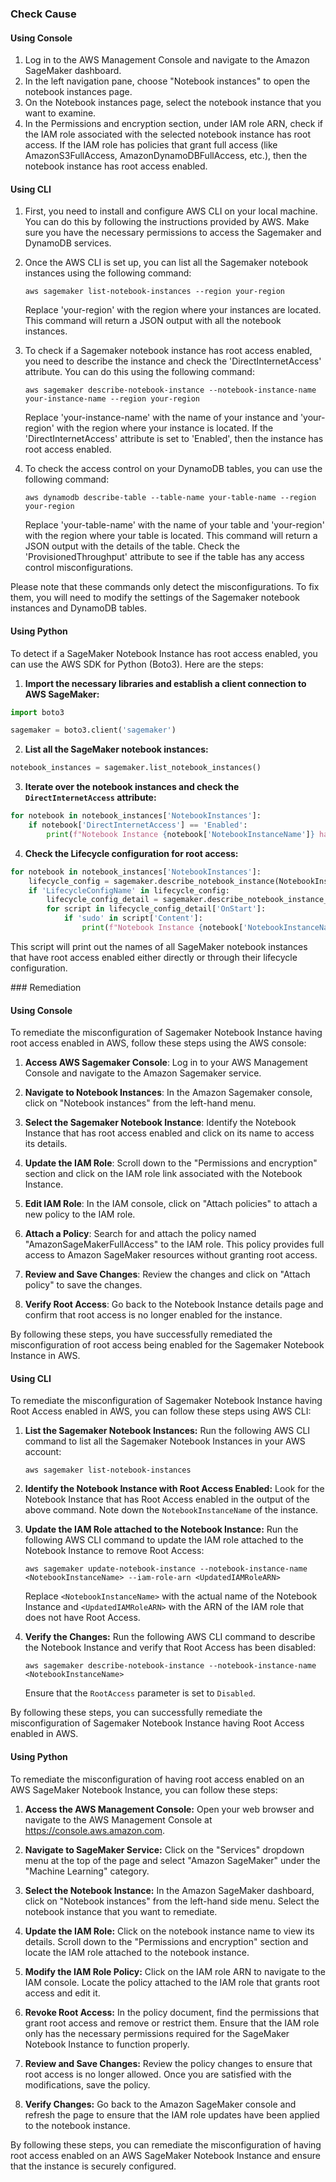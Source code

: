 

<Tabs><Tab title='Cause'>
### Check Cause

#### Using Console

1. Log in to the AWS Management Console and navigate to the Amazon SageMaker dashboard.
2. In the left navigation pane, choose "Notebook instances" to open the notebook instances page.
3. On the Notebook instances page, select the notebook instance that you want to examine.
4. In the Permissions and encryption section, under IAM role ARN, check if the IAM role associated with the selected notebook instance has root access. If the IAM role has policies that grant full access (like AmazonS3FullAccess, AmazonDynamoDBFullAccess, etc.), then the notebook instance has root access enabled.

#### Using CLI

1. First, you need to install and configure AWS CLI on your local machine. You can do this by following the instructions provided by AWS. Make sure you have the necessary permissions to access the Sagemaker and DynamoDB services.

2. Once the AWS CLI is set up, you can list all the Sagemaker notebook instances using the following command:

   ```
   aws sagemaker list-notebook-instances --region your-region
   ```
   Replace 'your-region' with the region where your instances are located. This command will return a JSON output with all the notebook instances.

3. To check if a Sagemaker notebook instance has root access enabled, you need to describe the instance and check the 'DirectInternetAccess' attribute. You can do this using the following command:

   ```
   aws sagemaker describe-notebook-instance --notebook-instance-name your-instance-name --region your-region
   ```
   Replace 'your-instance-name' with the name of your instance and 'your-region' with the region where your instance is located. If the 'DirectInternetAccess' attribute is set to 'Enabled', then the instance has root access enabled.

4. To check the access control on your DynamoDB tables, you can use the following command:

   ```
   aws dynamodb describe-table --table-name your-table-name --region your-region
   ```
   Replace 'your-table-name' with the name of your table and 'your-region' with the region where your table is located. This command will return a JSON output with the details of the table. Check the 'ProvisionedThroughput' attribute to see if the table has any access control misconfigurations.

Please note that these commands only detect the misconfigurations. To fix them, you will need to modify the settings of the Sagemaker notebook instances and DynamoDB tables.

#### Using Python

To detect if a SageMaker Notebook Instance has root access enabled, you can use the AWS SDK for Python (Boto3). Here are the steps:

1. **Import the necessary libraries and establish a client connection to AWS SageMaker:**

```python
import boto3

sagemaker = boto3.client('sagemaker')
```

2. **List all the SageMaker notebook instances:**

```python
notebook_instances = sagemaker.list_notebook_instances()
```

3. **Iterate over the notebook instances and check the `DirectInternetAccess` attribute:**

```python
for notebook in notebook_instances['NotebookInstances']:
    if notebook['DirectInternetAccess'] == 'Enabled':
        print(f"Notebook Instance {notebook['NotebookInstanceName']} has root access enabled.")
```

4. **Check the Lifecycle configuration for root access:**

```python
for notebook in notebook_instances['NotebookInstances']:
    lifecycle_config = sagemaker.describe_notebook_instance(NotebookInstanceName=notebook['NotebookInstanceName'])
    if 'LifecycleConfigName' in lifecycle_config:
        lifecycle_config_detail = sagemaker.describe_notebook_instance_lifecycle_config(LifecycleConfigName=lifecycle_config['LifecycleConfigName'])
        for script in lifecycle_config_detail['OnStart']:
            if 'sudo' in script['Content']:
                print(f"Notebook Instance {notebook['NotebookInstanceName']} has root access enabled in lifecycle configuration.")
```

This script will print out the names of all SageMaker notebook instances that have root access enabled either directly or through their lifecycle configuration.

</Tab>

<Tab title='Remediation'>
### Remediation

#### Using Console

To remediate the misconfiguration of Sagemaker Notebook Instance having root access enabled in AWS, follow these steps using the AWS console:

1. **Access AWS Sagemaker Console**: Log in to your AWS Management Console and navigate to the Amazon Sagemaker service.

2. **Navigate to Notebook Instances**: In the Amazon Sagemaker console, click on "Notebook instances" from the left-hand menu.

3. **Select the Sagemaker Notebook Instance**: Identify the Notebook Instance that has root access enabled and click on its name to access its details.

4. **Update the IAM Role**: Scroll down to the "Permissions and encryption" section and click on the IAM role link associated with the Notebook Instance.

5. **Edit IAM Role**: In the IAM console, click on "Attach policies" to attach a new policy to the IAM role.

6. **Attach a Policy**: Search for and attach the policy named "AmazonSageMakerFullAccess" to the IAM role. This policy provides full access to Amazon SageMaker resources without granting root access.

7. **Review and Save Changes**: Review the changes and click on "Attach policy" to save the changes.

8. **Verify Root Access**: Go back to the Notebook Instance details page and confirm that root access is no longer enabled for the instance.

By following these steps, you have successfully remediated the misconfiguration of root access being enabled for the Sagemaker Notebook Instance in AWS.

#### Using CLI

To remediate the misconfiguration of Sagemaker Notebook Instance having Root Access enabled in AWS, you can follow these steps using AWS CLI:

1. **List the Sagemaker Notebook Instances:**
   Run the following AWS CLI command to list all the Sagemaker Notebook Instances in your AWS account:
   ```
   aws sagemaker list-notebook-instances
   ```

2. **Identify the Notebook Instance with Root Access Enabled:**
   Look for the Notebook Instance that has Root Access enabled in the output of the above command. Note down the `NotebookInstanceName` of the instance.

3. **Update the IAM Role attached to the Notebook Instance:**
   Run the following AWS CLI command to update the IAM role attached to the Notebook Instance to remove Root Access:
   ```
   aws sagemaker update-notebook-instance --notebook-instance-name <NotebookInstanceName> --iam-role-arn <UpdatedIAMRoleARN>
   ```
   Replace `<NotebookInstanceName>` with the actual name of the Notebook Instance and `<UpdatedIAMRoleARN>` with the ARN of the IAM role that does not have Root Access.

4. **Verify the Changes:**
   Run the following AWS CLI command to describe the Notebook Instance and verify that Root Access has been disabled:
   ```
   aws sagemaker describe-notebook-instance --notebook-instance-name <NotebookInstanceName>
   ```
   Ensure that the `RootAccess` parameter is set to `Disabled`.

By following these steps, you can successfully remediate the misconfiguration of Sagemaker Notebook Instance having Root Access enabled in AWS.

#### Using Python

To remediate the misconfiguration of having root access enabled on an AWS SageMaker Notebook Instance, you can follow these steps:

1. **Access the AWS Management Console:**
   Open your web browser and navigate to the AWS Management Console at https://console.aws.amazon.com.

2. **Navigate to SageMaker Service:**
   Click on the "Services" dropdown menu at the top of the page and select "Amazon SageMaker" under the "Machine Learning" category.

3. **Select the Notebook Instance:**
   In the Amazon SageMaker dashboard, click on "Notebook instances" from the left-hand side menu. Select the notebook instance that you want to remediate.

4. **Update the IAM Role:**
   Click on the notebook instance name to view its details. Scroll down to the "Permissions and encryption" section and locate the IAM role attached to the notebook instance.

5. **Modify the IAM Role Policy:**
   Click on the IAM role ARN to navigate to the IAM console. Locate the policy attached to the IAM role that grants root access and edit it.

6. **Revoke Root Access:**
   In the policy document, find the permissions that grant root access and remove or restrict them. Ensure that the IAM role only has the necessary permissions required for the SageMaker Notebook Instance to function properly.

7. **Review and Save Changes:**
   Review the policy changes to ensure that root access is no longer allowed. Once you are satisfied with the modifications, save the policy.

8. **Verify Changes:**
   Go back to the Amazon SageMaker console and refresh the page to ensure that the IAM role updates have been applied to the notebook instance.

By following these steps, you can remediate the misconfiguration of having root access enabled on an AWS SageMaker Notebook Instance and ensure that the instance is securely configured.


</Tab>
</Tabs>